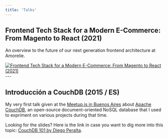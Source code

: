 ```yaml
---
title: 'Talks'
---
```


## Frontend Tech Stack for a Modern E-Commerce: From Magento to React (2021)

An overview to the future of our next generation frontend architecture at Amorelie.

<a target="_blank" rel="noopener noreferrer" href="https://frontend-at-amorelie.vercel.app/" title="Go to the slides for the talk">
<Image src={`/static/images/talks/amorelie.png`} alt="Frontend Tech Stack for a Modern E-Commerce: From Magento to React (2021)" objectFit="cover" width={1000} height={550} placeholder="blur" blurDataURL={`/static/images/talks/amorelie.png`}  priority />
</a>
---

## Introducción a CouchDB (2015 / ES)

My very first talk given at the [Meetup.js in Buenos Aires](https://meetupjs.com.ar/) about [Apache CouchDB](http://couchdb.apache.org/), an open-source document-oriented NoSQL database that I used to expriment on various projects during that time.

<YouTube youTubeId="XeceLYuQED8" />

Looking for the slides? Here is the link in case you want to dig more into this topic: [CouchDB 101 by Diego Peralta](https://docs.google.com/presentation/d/e/2PACX-1vQk6C-xTd-cSD11ZWQgOxZ7WLJKEBQPNgHXxYCKLP3SfNJtwXnFYuaUvqHBk3yzBZ7sSExFCB7Hi4UX/pub?start=false&loop=false&delayms=3000).
